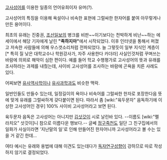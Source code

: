 [[고사성어]]를 이용한 일종의 언어유희이자 유머(?).

고사성어의 특징을 이용해 욕설이나 비속한 표현에 그럴싸한 한자어를 붙여 아무렇게나 만든 용어이다. 

최초의 유래는 진중권, [[조선일보]]의 병크를 비판~~이기보다는 천박하게 비난~~하는 에세이에서 해당 기자에게 날린 '''"족하지마"'''에서 시작되었다. 이후 인터넷을 통해서 퍼졌고 저속한 사람들에 의해 우스갯소리처럼 전파되었다. 늘 그렇듯이 일부 지식인 계층이[* 특히 질 낮은 대학교수나 학원강사가, 자주 사용한다 카더라] 사실인것처럼 꾸며쓰는 바람에 의외로 해악이 심한 편이다. 예를 들어 학교 수행평가로 고사성어의 뜻과 유래를 조사하라는 과제를 내줬는데, 사이비 고사성어를 조사하는 바람에 곤욕을 치른 사례도 있다. 

어찌보면 [[유사역사학]]이나 [[유사과학]]과도 비슷한 맥락.

일반인들도 만들수 있는데, 일정길이의 욕이나 비속어를 그럴싸한 한자로 포장한다음 뜻에 맞게 유래를 그럴싸하게 갖다붙이면 된다. 따라서 좀 [wiki:"육두문자" 음독하기에 이상한 고사성어인 경우] 100% 사이비 고사성어라고 보면 된다. 

육두문자 음독은 고사성어는 아니지만 [[김삿갓]]이 시로 날린바 있다. --이름도 [wiki:"펠라치오" 삿갓이]니 참으로 이름다운 행보다.-- 글쎄 [[정구죽천]]도 일단 그 친구집에서의 일화가 사실이라면 '지난말의 일'로 인해 만들어진 한자어니까 고사성어라고 볼 수는 있을 거 같긴 한데...

여타 예시는 유래와 용법에 대해 이견도 있는데다가 [[독자연구]]성향이 강하므로 따로 작성하지 않기로 결정되었다.

